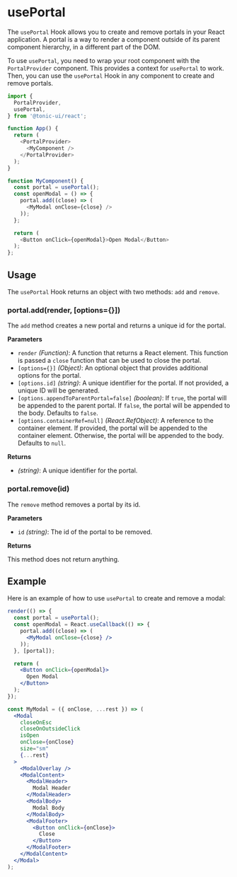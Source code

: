# usePortal

The `usePortal` Hook allows you to create and remove portals in your React application. A portal is a way to render a component outside of its parent component hierarchy, in a different part of the DOM.

To use `usePortal`, you need to wrap your root component with the `PortalProvider` component. This provides a context for `usePortal` to work. Then, you can use the `usePortal` Hook in any component to create and remove portals.

```js
import {
  PortalProvider,
  usePortal,
} from '@tonic-ui/react';

function App() {
  return (
    <PortalProvider>
      <MyComponent />
    </PortalProvider>
  );
}

function MyComponent() {
  const portal = usePortal();
  const openModal = () => {
    portal.add((close) => (
      <MyModal onClose={close} />
    ));
  };

  return (
    <Button onClick={openModal}>Open Modal</Button>
  );
};
```

## Usage

The `usePortal` Hook returns an object with two methods: `add` and `remove`.

### portal.add(render, [options={}])

The `add` method creates a new portal and returns a unique id for the portal.

**Parameters**

* `render` *(Function)*:  A function that returns a React element. This function is passed a `close` function that can be used to close the portal.
* `[options={}]` *(Object)*: An optional object that provides additional options for the portal.
* `[options.id]` *(string)*: A unique identifier for the portal. If not provided, a unique ID will be generated.
* `[options.appendToParentPortal=false]` *(boolean)*: If `true`, the portal will be appended to the parent portal. If `false`, the portal will be appended to the body. Defaults to `false`.
* `[options.containerRef=null]` *(React.RefObject)*: A reference to the container element. If provided, the portal will be appended to the container element. Otherwise, the portal will be appended to the body. Defaults to `null`.

**Returns**

* *(string)*: A unique identifier for the portal.

### portal.remove(id)

The `remove` method removes a portal by its id.

**Parameters**

* `id` *(string)*: The id of the portal to be removed.

**Returns**

This method does not return anything.

## Example

Here is an example of how to use `usePortal` to create and remove a modal:

```jsx noInline
render(() => {
  const portal = usePortal();
  const openModal = React.useCallback(() => {
    portal.add((close) => (
      <MyModal onClose={close} />
    ));
  }, [portal]);

  return (
    <Button onClick={openModal}>
      Open Modal
    </Button>
  );
});

const MyModal = ({ onClose, ...rest }) => (
  <Modal
    closeOnEsc
    closeOnOutsideClick
    isOpen
    onClose={onClose}
    size="sm"
    {...rest}
  >
    <ModalOverlay />
    <ModalContent>
      <ModalHeader>
        Modal Header
      </ModalHeader>
      <ModalBody>
        Modal Body
      </ModalBody>
      <ModalFooter>
        <Button onClick={onClose}>
          Close
        </Button>
      </ModalFooter>
    </ModalContent>
  </Modal>
);
```
